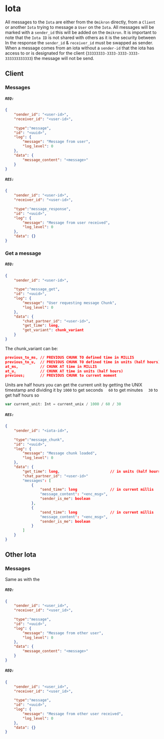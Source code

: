 # Iota
All messages to the `Iota` are either from the `Omikron` directly, from a `Client` or another `Iota` trying to message a `User` on the `Iota`.
All messages will be marked with a `sender_id` this will be added on the `Omikron`.
It is important to note that the `Iota ID` is not shared with others as it is the security between
In the response the `sender_id` & `receiver_id` must be swapped as sender.
When a message comes from an iota without a `sender-id` that the iota has access to or is designated for the client (`33333333-3333-3333-3333-333333333333`) the message will not be send.
## Client
### Messages
##### `REQ:`
```json
{
	"sender_id": "<user-id>",
	"receiver_id": "<user-id>",
	
	"type":"message",
	"id": "<uuid>",
	"log": {
		"message": "Message from user",
		"log_level": 0
	},
	"data": {
		"message_content": "<message>"
	}
}
```
##### `RES:`
```json
{
	"sender_id": "<user-id>",
	"receiver_id": "<user-id>",
	
	"type":"message_response",
	"id": "<uuid>",
	"log": {
		"message": "Message from user received",
		"log_level": 0
	},
	"data": {}
}
```

### Get a message
##### `REQ:`
```json
{
	"sender_id": "<user-id>",
	
	"type":"message_get",
	"id": "<uuid>",
	"log": {
		"message": "User requesting message Chunk",
		"log_level": 0
	},
	"data": {
		"chat_partner_id": "<user-id>",
		"get_time": long,
		"get_variant": chunk_variant
	}
}
```
The chunk_variant can be:
```json
previous_to_ms, // PREVIOUS CHUNK TO defined time in MILLIS
previous_to_u,  // PREVIOUS CHUNK TO defined time in units (half hours)
at_ms,          // CHUNK AT time in MILLIS
at_u,           // CHUNK AT time in units (half hours)
previous;       // PREVIOUS CHUNK to current moment
```
Units are half hours you can get the current unit by getting the UNIX timestamp and dividing it by
`1000` to get seconds
`  60` to get minutes
`  30` to get half hours
so
```typescript
var current_unit: Int = current_unix / 1000 / 60 / 30
```
##### `RES:`
```json
{
	"sender_id": "<iota-id>",
	
	"type":"message_chunk",
	"id": "<uuid>",
	"log": {
		"message": "Message chunk loaded",
		"log_level": 0
	},
	"data": {
		"get_time": long,                       // in units (half hours)
		"chat_partner_id": "<user-id>"
		"messages": [
			{
				"send_time": long               // in current millis
				"message_content": "<enc_msg>",
				"sender_is_me": boolean 
			},
			{
				"send_time": long               // in current millis
				"message_content": "<enc_msg>",
				"sender_is_me": boolean 
			}
		]
	}
}
```

## Other Iota
### Messages
Same as with the 
##### `REQ:`
```json
{
	"sender_id": "<user_id>",
	"receiver_id": "<user_id>",
	
	"type":"message",
	"id": "<uuid>",
	"log": {
		"message": "Message from other user",
		"log_level": 0
	},
	"data": {
		"message_content": "<message>"
	}
}
```
##### `REQ:`
```json
{
	"sender_id": "<user_id>",
	"receiver_id": "<user_id>",
	
	"type":"message",
	"id": "<uuid>",
	"log": {
		"message": "Message from other user received",
		"log_level": 0
	},
	"data": {}
}
```
